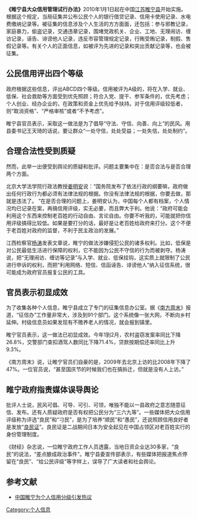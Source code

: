 '''《睢宁县大众信用管理试行办法》'''2010年1月1日起在中国[[江苏|江苏]][[睢宁县|睢宁县]]开始实施。根据这个规定，当局征集并公布公民个人的银行借贷记录、信用卡使用记录、水电费缴纳记录等。被征集的信息涉及个人生活的方方面面，还包括：参与邪教记录，家庭暴力，偷盗记录，交通违章记录，围堵党政机关、企业、工地、无理闹访、缠访记录，诬告、诽谤他人记录，违反市容管理规定记录，行贿受贿记录，制假、售假记录等。有关个人的正面信息，如被评为先进的记录和突出贡献记录等，也会被征集。

==公民信用评出四个等级==

政府根据这些信息，评出ABCD四个等级。信用被评为A级的，将在入学、就业、低保、社会救助等方面受到优先照顾；符合入党、提干、参军条件的，优先考虑；个人创业、经办企业的，在政策和资金上优先给予扶持。对于信用评级较低者，则“取消资格”、“严格审核”或者“不予考虑”。

睢宁县官员表示，采取这一做法是为了倡导“守法、守信、向善、向上”的民风。用县委书记王天琦的话说，要让群众“一处守信，处处受益；一处失信，处处制约”。

==合理合法性受到质疑==

然而，此举一出便受到舆论的质疑和批评。问题主要集中在：是否合法与是否合理两个方面。

北京大学法学院行政法教授[[姜明安|姜明安]]说：“国务院发布了依法行政的纲要嘛，政府做出任何行政行为都必须有法律法规的根据。你没有法律法规的根据，你要去做，那就是违法了。 ”在是否合理的问题上，姜明安认为，中国每个人都有档案，个人情况均已记录在案，再搞信用评级，实无必要，而且弊大于利。他说：“政府可能会利用这个东西来控制老百姓的行动自由、言论自由。你要不听我的，可能就把你信用评级搞得比较低。如果是要打分的话，最好是让老百姓给政府来打分。这个不便于老百姓对政府的监督，不利于民主政治的发展。”{{来源请求}}

江西检察官[[杨涛|杨涛]]发表文章说，睢宁的做法涉嫌侵犯公民的诸多权利。比如，低保是对公民最低生活进行保障的权利，它不能因为公民不守信的行为而被剥夺。杨涛说，把“无理闹访、缠访等记录”与入学、就业、低保挂钩，这实质上就限制了公民进行申诉的权利，而把“利用网络、短信、信函诬告、诽谤他人”纳入征信系统，很可能成为政府官员报复公民的工具。{{来源请求}}

==官员表示初显成效==

为了收集各种个人信息，睢宁县成立了专门的征集信息办公室。据《[[南方周末|南方周末]]》报道，“征信办”工作量非常大，涉及到91个部门。这个系统像一张大网，不断向乡村延伸。村级信息员如果发现有不赡养老人的情况，就会报到镇里。

睢宁官员表示，这一做法已初显成效。今年1到2月，农村盗窃发案率同比下降26.8%，交警部门查扣酒驾人数同比下降71.4%，贷款按期偿还率同比上升9.3%。

《南方周末》说，让睢宁官员们自豪的是，2009年去北京上访的比2008年下降了47%。一位官员说，“甚至国庆节的时候我们也在搞拆迁，但就是没有人上访。”{{来源请求}}

==睢宁政府指责媒体误导舆论==

批评人士说，民风可倡、可导、可引、可领，唯独不能以一县政府之意志随意征信、发布。还有人质疑政府是否有权把公民分为“三六九等”。一些媒体把大众信用评级称为评选“良民”和“刁民”，是为了培养“顺民”和“愚民”，还说照顾信用良好者是发放“[[良民证|良民证]]”。良民证是二战期间日本为安全起见在中国占领区对老百姓实行的身份管理制度。

《财经》杂志说，一位睢宁政府工作人员透露，当地日资企业达30多家，“良民”的说法，“差点酿成政治事件”。睢宁县委宣传部表示，有些媒体把报道焦点停留在“良民”、“给公民评级”等字样上，误导了广大读者和社会舆论。

==参考文献==
*[http://www1.voanews.com/chinese/news/social-issues/20100401-Shuining-Citizens-89675487.html 中国睢宁为个人信用分级引发热议]

{{VOA}}
[[Category:个人信息|Category:个人信息]]